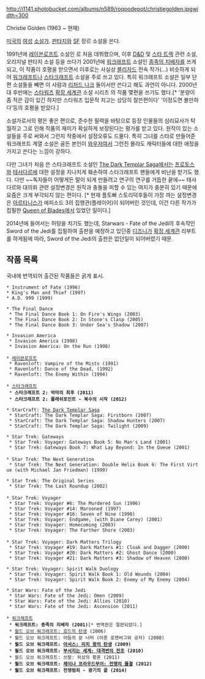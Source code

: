 http://i1141.photobucket.com/albums/n589/roqoodepot/christiegolden.jpgwidth=300

Christie Golden (1963 ~ 현재)

[[미국]]의 [[여성]] [[소설가]]. [[판타지]]와 [[SF]] 장르 소설을 쓴다.

1991년에 [[레이븐로프트]] 소설인 <Vampire of the Mists>로 처음 데뷔했으며, 이후 [[D&D]] 및 [[스타 트렉]] 관련 소설, 오리지널 판타지 소설 등을 쓰다가 2001년에 [[워크래프트]] 소설인 [[종족의 지배자]]를 쓰게 되고, 이 작품이 호평을 받으면서 이후로는 사실상 [[블리자드]] 전속 작가(...) 비슷하게 되어 [[워크래프트]]나 [[스타크래프트]] 소설을 주로 쓰고 있다. 특히 워크래프트 소설은 일부 단편 소설들을 빼면 이 사람과 [[리처드 나크]] 둘이서만 쓴다고 해도 과언이 아니다.
2000년대 후반에는 [[스타워즈]] [[확장 세계관]] 소설 시리즈 <Fate of the Jedi>의 작품 몇편을 쓰기도 했다.[* '분량이 좀 적은 감이 있긴 하지만 스타워즈 입문작 치고는 상당히 잘쓴편이다' '이정도면 볼만하다'등의 호평을 받았다.]

소설가로서의 평은 좋은 편으로, 준수한 필력을 바탕으로 등장 인물들의 심리묘사가 탁월하고 그로 인해 작품의 재미가 확실하게 보장된다는 평가를 받고 있다. 원작이 있는 소설들을 주로 써와서 그런지 작중에서 설정오류도 드물다. 특히 그녀를 스타로 만들어준 워크래프트 계열 소설은 골든 본인이 [[와우저]]여서 그런진 몰라도 캐릭터들에 대한 애정을 가지고 쓴다는 느낌이 강하다.

다만 그녀가 처음 쓴 스타크래프트 소설인 [[The Dark Templar Saga]]에서는 [[프로토스]]와 [[테사다르]]에 대한 설정을 지나치게 훼손하여 스타크래프트 팬들에게 비난을 받기도 했다. 다만 ~~독자들이 어떻게든 말이 되게 만들려고 연구의 연구를 거듭한 끝에~~ 태사다르와 대의회 관련 설정변경은 원작과 충돌을 피할 수 있는 여지가 충분히 있기 때문에 요즘은 크게 부각되지 않는 편이다. [* 현재 플토빠 스토리덕후들이 가장 까는 설정변경은 [[아르타니스]]가 에피소드 3의 집행관(플레이어)이 되어버린 것인데, 이건 다른 작가가 집필한 [[Queen of Blades]]에서 있었던 일이다.]

2014년에 들어서는 허탕을 치기도 했는데, Starwars - Fate of the Jedi의 후속작인 Sword of the Jedi를 집필하여 출판을 예정하고 있던중 [[디즈니]]가 [[확장 세계관]] 리부트를 하게됨에 따라, Sword of the Jedi의 출판은 없던일이 되어버렸기 때문.

== 작품 목록 ==
국내에 번역되어 출간된 작품들은 굵게 표시.

 * Instrument of Fate (1996)
 * King's Man and Thief (1997)
 * A.D. 999 (1999)

 * The Final Dance
  * The Final Dance Book 1: On Fire's Wings (2003)
  * The Final Dance Book 2: In Stone's Clasp (2005)
  * The Final Dance Book 3: Under Sea's Shadow (2007) 

 * Invasion America
  * Invasion America (1998)
  * Invasion America: On the Run (1998)

 * [[레이븐로프트]]
  * Ravenloft: Vampire of the Mists (1991)
  * Ravenloft: Dance of the Dead, (1992)
  * Ravenloft: The Enemy Within (1994)

 * [[스타크래프트]]
  * '''스타크래프트 2: 악마의 최후 (2011)'''
  * '''스타크래프트 2: 플래쉬포인트 - 복수의 시작 (2012)'''

 * StarCraft: [[The Dark Templar Saga]]
  * StarCraft: The Dark Templar Saga: Firstborn (2007)
  * StarCraft: The Dark Templar Saga: Shadow Hunters (2007)
  * StarCraft: The Dark Templar Saga: Twilight (2009)

 * Star Trek: Gateways
  * Star Trek: Voyager: Gateways Book 5: No Man's Land (2001)
  * Star Trek: Gateways Book 7: What Lay Beyond: In the Queue (2001)
 
 * Star Trek: The Next Generation
  * Star Trek: The Next Generation: Double Helix Book 6: The First Virtue (with Michael Jan Friedman) (1999)

 * Star Trek: The Original Series
  * Star Trek: The Last Roundup (2002)
 
 * Star Trek: Voyager
  * Star Trek: Voyager #6: The Murdered Sun (1996)
  * Star Trek: Voyager #14: Marooned (1997)
  * Star Trek: Voyager #16: Seven of Nine (1998)
  * Star Trek: Voyager: Endgame, (with Diane Carey) (2001)
  * Star Trek: Voyager: Homecoming (2003)
  * Star Trek: Voyager: The Farther Shore (2003)
 
 * Star Trek: Voyager: Dark Matters Trilogy
  * Star Trek: Voyager #19: Dark Matters #1: Cloak and Dagger (2000)
  * Star Trek: Voyager #20: Dark Matters #2: Ghost Dance (2000)
  * Star Trek: Voyager #21: Dark Matters #3: Shadow of Heaven (2000)

 * Star Trek: Voyager: Spirit Walk Duology
  * Star Trek: Voyager: Spirit Walk Book 1: Old Wounds (2004)
  * Star Trek: Voyager: Spirit Walk Book 2: Enemy of My Enemy (2004)

 * Star Wars: Fate of the Jedi
  * Star Wars: Fate of the Jedi: Omen (2009)
  * Star Wars: Fate of the Jedi: Allies (2010)
  * Star Wars: Fate of the Jedi: Ascension (2011)

 * [[워크래프트]]
  * '''워크래프트: 종족의 지배자 (2001)'''[* 번역판은 절판되었다.]
  * [[월드 오브 워크래프트: 호드의 탄생]] (2006)
  * 월드 오브 워크래프트: 어둠의 문 너머 (아론 로젠버그와 공저) (2008)
  * '''월드 오브 워크래프트: [[아서스: 리치 왕의 탄생]] (2009)'''
  * '''월드 오브 워크래프트: [[부서지는 세계: 대격변의 전조]] (2010)'''
  * 월드 오브 워크래프트: 쓰랄: 위상의 황혼 (2011)
  * '''월드 오브 워크래프트: [[제이나 프라우드무어: 전쟁의 물결]] (2012)'''
  * '''월드 오브 워크래프트: 전쟁범죄 - 광기의 끝 (2014)'''
